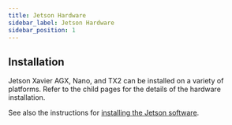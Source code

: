 ```yaml
---
title: Jetson Hardware
sidebar_label: Jetson Hardware
sidebar_position: 1
---
```


## Installation

Jetson Xavier AGX, Nano, and TX2 can be installed on a variety of platforms.
Refer to the child pages for the details of the hardware installation.

See also the instructions for
[installing the Jetson software](/docs/add-ons/computers/jetson/jetson_software).
